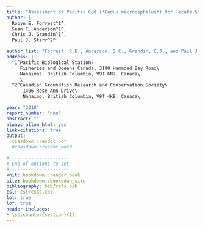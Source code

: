 ```yaml
---
title: "Assessment of Pacific Cod (*Gadus macrocephalus*) for Hecate Strait and Queen Charlotte Sound (Area 5ABCD), and West Coast Vancouver Island (Area 3CD) in 2018"
author: |
  Robyn E. Forrest^1^,
  Sean C. Anderson^1^,
  Chris J. Grandin^1^,
  Paul J. Starr^2^

author_list: "Forrest, R.E., Anderson, S.C., Grandin, C.J., and Paul J. Starr"
address: |
  ^1^Pacific Biological Station\
     Fisheries and Oceans Canada, 3190 Hammond Bay Road\
     Nanaimos, British Columbia, V9T 6N7, Canada\
     \
  ^2^Canadian Groundfish Research and Conservation Society\
      1406 Rose Ann Drive\
      Nanaimo, British Columbia, V9T 4K8, Canada\

year: "2018"
report_number: "nnn"
abstract: ""
always_allow_html: yes
link-citations: true
output:
  csasdown::resdoc_pdf
  #csasdown::resdoc_word

# ---------------------
# End of options to set
# ---------------------
knit: bookdown::render_book
site: bookdown::bookdown_site
bibliography: bib/refs.bib
csl: csl/csas.csl
lot: true
lof: true
header-includes:
- \setcounter{section}{1}
---
```

